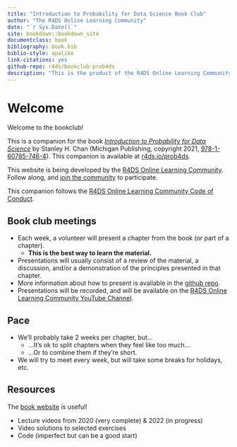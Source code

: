 ```yaml
---
title: "Introduction to Probability for Data Science Book Club"
author: "The R4DS Online Learning Community"
date: "`r Sys.Date()`"
site: bookdown::bookdown_site
documentclass: book
bibliography: book.bib
biblio-style: apalike
link-citations: yes
github-repo: r4ds/bookclub-prob4ds
description: "This is the product of the R4DS Online Learning Community's Introduction to Probability for Data Science Book Club."
---
```


# Welcome {-}

Welcome to the bookclub!

This is a companion for the book [*Introduction to Probability for Data Science*](https://probability4datascience.com/) by Stanley H. Chan (Michigan Publishing, copyright 2021, [978-1-60785-746-4](https://www.amazon.com/Introduction-Probability-Data-Science-Stanley/dp/1607857464/)). This companion is available at [r4ds.io/prob4ds](https://r4ds.io/prob4ds).

This website is being developed by the [R4DS Online Learning Community](https://rfordatasci.com). Follow along, and [join the community](https://r4ds.io/join) to participate.

This companion follows the [R4DS Online Learning Community Code of Conduct](https://r4ds.io/conduct).

## Book club meetings {-}

-   Each week, a volunteer will present a chapter from the book (or part of a chapter).
    -   **This is the best way to learn the material.**
-   Presentations will usually consist of a review of the material, a discussion, and/or a demonstration of the principles presented in that chapter.
-   More information about how to present is available in the [github repo](https://github.com/r4ds/bookclub-prob4ds).
-   Presentations will be recorded, and will be available on the [R4DS Online Learning Community YouTube Channel](https://r4ds.io/youtube).

## Pace {-}

-   We'll probably take 2 weeks per chapter, but...
    -   ...It's ok to split chapters when they feel like too much...
    -   ...Or to combine them if they're short.
-   We will try to meet every week, but will take some breaks for holidays, etc.

## Resources {-}

The [book website](https://probability4datascience.com/) is useful!

-   Lecture videos from 2020 (very complete) & 2022 (in progress)
-   Video solutions to selected exercises
-   Code (imperfect but can be a good start)
